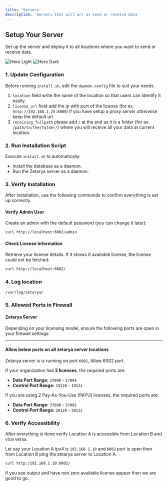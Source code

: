 ```yaml
---
title: 'Servers'
description: 'Servers that will act as send or receive data'
---
```


## Setup Your Server

Set up the server and deploy it to all locations where you want to send or receive data.

<img
    className="block dark:hidden"
    src="/images/representation-light.svg"
    alt="Hero Light"
/>
<img
    className="hidden dark:block"
    src="/images/representation-dark.svg"
    alt="Hero Dark"
/>

### 1. Update Configuration

Before running `install.sh`, edit the `daemon.config` file to suit your needs.
1. `location` field write the name of the location so that users can identify it easily.
2. `license_url` field add the ip with port of the license (for ex: `http://192.168.1.25:8000`) if you have setup a proxy server otherwise keep the default url.
3. `receiving_fullpath` please add `/` at the end as it is a folder (for ex: `/path/to/the/folder/`) where you will receive all your data at current location.

### 2. Run Installation Script

Execute `install.sh` to automatically:

- Install the database as a daemon.
- Run the Zetarya server as a daemon.

### 3. Verify Installation

After installation, use the following commands to confirm everything is set up correctly.

#### Verify Admin User

Create an admin with the default password (you can change it later):

```bash
curl http://localhost:6002/admin
```

#### Check License Information

Retrieve your license details. If it shows 0 available license, the license could not be fetched:

```bash
curl http://localhost:6002/
```

### 4. Log location

```bash
/var/log/zetarya/
```

### 5. Allowed Ports in Firewall

#### Zetarya Server

Depending on your licensing model, ensure the following ports are open in your firewall settings:

---

#### Allow below ports on all zetarya server locations

Zetarya server is is running on port `6002`, Allow 6002 port.

If your organization has **2 licenses**, the required ports are:

- **Data Port Range:** `27090` - `27094`
- **Control Port Range:** `19120` - `19124`


If you are using 2 Pay-As-You-Use (PAYU) licenses, the required ports are:

- **Data Port Range:** `37090` - `37092`
- **Control Port Range:** `20120` - `20122`

### 6. Verify Accessibility

After everything is done verify Location A is accessible from Location B and vice versa.

Let say your Location A ipv4 is `192.168.1.10` and `6002` port is open then from Location B ping the zetarya server to Location A.

```bash
curl http:/192.168.1.10:6002/
```

If you see output and have non zero available license appear then we are good to go.

